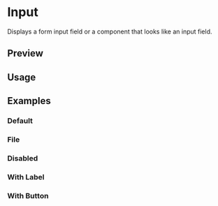 

<Meta of={InputStories} />

# Input

Displays a form input field or a component that looks like an input field.

## Preview

<Canvas of={InputStories.Default} />

<Controls />

## Usage



<Source code={importCode} language="ts" dark />
<Source code={usageCode} language="tsx" dark />

## Examples

### Default

<Canvas of={InputStories.Default} />

### File

<Canvas of={InputStories.File} />

### Disabled

<Canvas of={InputStories.Disabled} />

### With Label

<Canvas of={InputStories.WithLabel} />

### With Button

<Canvas of={InputStories.WithButton} />
